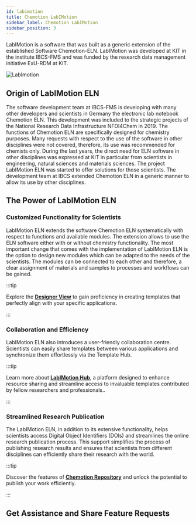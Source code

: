 ```yaml
---
id: labimotion
title: Chemotion LabIMotion
sidebar_label: Chemotion LabIMotion
sidebar_position: 3
---
```



LabIMotion is a software that was built as a generic extension of the established Software Chemotion-ELN. LabIMotion was developed at KIT in the institute IBCS-FMS and was funded by the research data management initiative ExU-RDM at KIT.

![LabImotion](/img/logos/LabIMotion_logo_cut.png)

## Origin of LabIMotion ELN

The software development team at IBCS-FMS is developing with many other developers and scientists in Germany the electronic lab notebook Chemotion ELN. This development was included to the strategic projects of the National Research Data Infrastructure NFDI4Chem in 2019. The functions of Chemotion ELN are specifically designed for chemistry purposes. Many requests with respect to the use of the software in other disciplines were not covered, therefore, its use was recommended for chemists only. During the last years, the direct need for ELN software in other disciplines was expressed at KIT in particular from scientists in engineering, natural sciences and materials sciences. The project LabIMotion ELN was started to offer solutions for those scientists. The development team at IBCS extended Chemotion ELN in a generic manner to allow its use by other disciplines.

## The Power of LabIMotion ELN

### Customized Functionality for Scientists

LabIMotion ELN extends the software Chemotion ELN systematically with respect to functions and available modules. The extension allows to use the ELN software either with or without chemistry functionality. The most important change that comes with the implementation of LabIMotion ELN is the option to design new modules which can be adapted to the needs of the scientists. The modules can be connected to each other and therefore, a clear assignment of materials and samples to processes and workflows can be gained.

:::tip

Explore the **[Designer View](labimotion/guides/designer/)** to gain proficiency in creating templates that perfectly align with your specific applications.

:::

### Collaboration and Efficiency

LabIMotion ELN also introduces a user-friendly collaboration centre. Scientists can easily share templates between various applications and synchronize them effortlessly via the Template Hub.

:::tip

Learn more about **[LabIMotion Hub](https://www.chemotion-repository.net/home/genericHub)**, a platform designed to enhance resource sharing and streamline access to invaluable templates contributed by fellow researchers and professionals..

:::

### Streamlined Research Publication

The LabIMotion ELN, in addition to its extensive functionality, helps scientists access Digital Object Identifiers (DOIs) and streamlines the online research publication process. This support simplifies the process of publishing research results and ensures that scientists from different disciplines can efficiently share their research with the world.

:::tip

Discover the features of **[Chemotion Repository](repo/)** and unlock the potential to publish your work efficiently.

:::

## Get Assistance and Share Feature Requests

<ContactUs />
